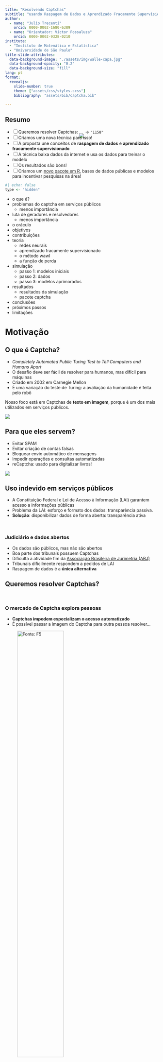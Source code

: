 ```yaml
---
title: "Resolvendo Captchas"
subtitle: "usando Raspagem de Dados e Aprendizado Fracamente Supervisionado"
author: 
  - name: "Julio Trecenti"
    orcid: 0000-0002-1680-6389
  - name: "Orientador: Victor Fossaluza"
    orcid: 0000-0002-9328-0210
institute: 
  - "Instituto de Matemática e Estatística"
  - "Universidade de São Paulo"
title-slide-attributes: 
  data-background-image: "./assets/img/walle-capa.jpg"
  data-background-opacity: "0.2"
  data-background-size: "fill"
lang: pt
format: 
  revealjs:
    slide-number: true
    theme: ["assets/css/styles.scss"]
    bibliography: "assets/bib/captcha.bib"
    
---
```



## Resumo

::: {.incremental}

- [ ] Queremos resolver Captchas: <img src="assets/img/dados_tjrs.jpg" style='margin:0px;margin: 0px 0px -15px 0px;'> -> `"1158"`
- [ ] Criamos uma nova técnica para isso!
- [ ] A proposta une conceitos de __raspagem de dados__ e __aprendizado fracamente supervisionado__
- [ ] A técnica baixa dados da internet e usa os dados para treinar o modelo
- [ ] Os resultados são bons!
- [ ] Criamos um [novo pacote em R](https://github.com/decryptr/captcha), bases de dados públicas e modelos para incentivar pesquisas na área!

:::

```r
#| echo: false
type <- "hidden"
```


::: {.notes}

- o que é?
- problemas do captcha em serviços públicos
    - menos importância
- luta de geradores e resolvedores
    - menos importância
- o oráculo
- objetivos
- contribuições
- teoria
    - redes neurais
    - aprendizado fracamente supervisionado
    - o método wawl
    - a função de perda
- simulação
    - passo 1: modelos iniciais
    - passo 2: dados
    - passo 3: modelos aprimorados
- resultados
    - resultados da simulação
    - pacote captcha
- conclusões
- próximos passos
- limitações

:::

# Motivação {background-image="./assets/img/dados_tjmg.jpeg" background-size="200px" background-repeat="repeat" background-opacity="0.1" visibility="uncounted"}

## O que é Captcha?

- *Completely Automated Public Turing Test to Tell Computers and Humans Apart*
- O desafio deve ser fácil de resolver para humanos, mas difícil para máquinas
- Criado em 2002 em Carnegie Mellon
- É uma variação do teste de Turing: a avaliação da humanidade é feita pelo robô

Nosso foco está em Captchas de __texto em imagem__, porque é um dos mais utilizados em serviços públicos.

![](assets/img/captcha.gif){fig-align="center"}

## Para que eles servem? {visibility='`r type`'}

- Evitar SPAM
- Evitar criação de contas falsas
- Bloquear envio automático de mensagens
- Impedir operações e consultas automatizadas
- reCaptcha: usado para digitalizar livros!

![](assets/img/recaptcha-example.gif){fig-align="center"}


## Uso indevido em serviços públicos

- A Constituição Federal e Lei de Acesso à Informação (LAI) garantem acesso a informações públicas
- Problema da LAI: esforço e formato dos dados: transparência passiva.
- __Solução__: disponibilizar dados de forma aberta: transparência ativa

<br/>

:::{.fragment .fade-in}

### Judiciário e dados abertos

- Os dados são públicos, mas não são abertos
- Boa parte dos tribunais possuem Captchas
- Dificulta a atividade fim da [Associação Brasileira de Jurimetria (ABJ)](https://abj.org.br)
- Tribunais dificilmente respondem a pedidos de LAI
- Raspagem de dados é a __única alternativa__

:::

## Queremos resolver Captchas? {auto-animate=true}

<br/>

### O mercado de Captcha explora pessoas

- __Captchas ~~impedem~~ especializam o acesso automatizado__
- É possível passar a imagem do Captcha para outra pessoa resolver...

![[Fonte: F5](https://www.f5.com/labs/articles/cisotociso/i-was-a-human-captcha-solver)](assets/img/2captcha.gif){width=60%}

## Queremos resolver Captchas? {auto-animate=true}

<br/>

### O mercado de Captcha explora pessoas

- __Captchas ~~impedem~~ especializam o acesso automatizado__
- É possível passar a imagem do Captcha para outra pessoa resolver...

### Resolver Captchas é bom para a ciência

- Captcha e inteligência artificial estão conectados
- Quando se resolvem Captchas, a ciência se desenvolve


<!-- ---------------------------------------------- -->

# Estado da arte {background-image="./assets/img/dados_tjmg.jpeg" background-size="200px" background-repeat="repeat" background-opacity="0.1" visibility="uncounted"}

## Uma luta de geradores e resolvedores

::: {.notes}
- Luta entre geradores e resolvedores
- Avanços em inteligência artificial e processamento de imagens
- Redes neurais como ferramentas úteis para resolver Captchas
- reCaptcha v1: digitalização de livros
- reCaptcha v2: identificação de objetos e animais
- Artigo da Google
- reCaptcha v3: verificação ativa do agente, foco em padrões de acesso
:::


```r
#| out-width: 100%
#| out-height: 800px
library(timevis)
tibble::tribble(
  ~id,                                     ~content, ~start, ~end,
    1,                            "Criação<br/>do site",   "2000-01-01", NA,
    2,                                "Tech. report",   "2002-01-01",   NA,
    3,                              "Paper original",   "2003-01-01",   NA,
    4,                        "Primeiro resolvedor",   "2003-01-01",   NA,
    5,                 "Aplicação de<br/>redes neurais",   "2004-01-01",   NA,
    6,                               "reCaptcha V1",   "2008-01-01", NA,
    7,             "reCaptcha comprada<br/>pela Google",   "2009-01-01",   NA,
    8, "resolvendo reCaptcha V1<br/>com 99,8% de acurácia",   "2013-01-01",   NA,
    9,                               "reCaptcha V2",   "2014-01-01", NA,
   10,                    "resolvendo<br/>reCaptcha V2",   "2017-01-01",   NA,
   11,                               "reCaptcha V3<br/>(fim da necessidade<br/>de usar Captchas)",   "2018-01-01", NA
  ) |> 
  dplyr::mutate(
    style = paste0(
      "font-size: .7em;background-color:", 
      c(rep("lightblue", 5), "lightgreen", "lightblue", "lightblue",
        "lightgreen", "lightblue", "lightgreen")
    ),
    # type = c(rep("box", 5), "range", "box", "box", "range", "box", "range"),
    # group = c(rep(2, 5), 1, 2, 2, 1, 2, 1)
  ) |> 
timevis::timevis(
  height = 500
)
```


## A luta acabou, mas os Captchas não {visibility='`r type`'}

- Captchas praticamente __não são necessários__ nos dias de hoje
- Ninguém venceu a luta; ela mudou de foco para __verificação ativa__
- Captchas se tornaram obsoletos, servindo principalmente para:
    - Pesquisa científica em inteligência artificial
    - Atrapalhar a vida de quem faz pesquisa com dados públicos

## Desafios atuais de pesquisa

- __Reduzir__ a quantidade __anotações necessárias__ para resolver um Captcha
- Criar __resolvedores__ de Captcha __universais__
- Abordagens recentes: redes generativas adversariais (GANs) e similares
- Trabalhos recentes: @yeAnotherTextCaptcha2018; @wangMakeComplexCaptchas2021.

<!-- ---------------------------------------------- -->

# Nova abordagem {background-image="./assets/img/dados_tjmg.jpeg" background-size="200px" background-repeat="repeat" background-opacity="0.1" visibility="uncounted"}

## Objetivo {auto-animate=true}

::: {style="margin-top: 200px; font-size: 1.3em; color: royalblue;"}
Desenvolver um método __inovador__, chamado WAWL (*Web Automatic Weak Learning*) para resolver Captchas, misturando técnicas de __aprendizado profundo__ com __raspagem de dados__ e aproveitando os dados fornecidos pelo oráculo.
:::

## Objetivos específicos {auto-animate=true}

Desenvolver um método __inovador__, chamado WAWL (*Web Automatic Weak Learning*) para resolver Captchas, misturando técnicas de __aprendizado profundo__ com __raspagem de dados__ e aproveitando os dados fornecidos pelo oráculo.

1.  Descrever o método proposto e estudar suas características.
2.  Construir e disponibilizar um repositório de dados para realização de mais pesquisas no ramo.
3.  Ajustar modelos e testar a eficácia do método.
4.  Disponibilizar um pacote computacional aberto que possibilita a implementação de soluções para resolver Captchas presentes em serviços públicos.

## Contribuições {.center .center-x}

:::{.columns}

:::{.column width="33%" .incremental}

### Pesquisa

- União entre áreas de aprendizado de máquinas e raspagem de dados
- Aplicação inovadora do aprendizado fracamente supervisionado com base potencialmente infinita

:::

:::{.column width="33%" .incremental}

### Aplicações

- O WAWL traz bons resultados empíricos
- Novos modelos disponíveis
- Destravamos algumas pesquisas aplicada no Brasil


:::

:::{.column width="33%" .incremental}

### Sociedade

- Novo pacote `{captcha}` disponível para comunidade
- Novas bases de dados disponíveis
- Desincentivo aos mercados que exploram pessoas


:::

:::

## A oportunidade

- Quando preenchemos um Captcha no site, ele nos diz se acertamos ou não
- Mas a informação é limitada: o site só diz de __acertamos__ ou __erramos__.
- É como um __oráculo__, que sempre nos diz verdade, mas de forma incompleta.

:::{width="80%"}

![Fonte: The Matrix](assets/img/cookie.gif){fig-align="center" width="50%"}

:::

## O que é oráculo?

![](assets/img/esquema-oraculo.png){fig-align="center"}

- Conceito de oráculo: resposta do site sobre acerto/erro
- Oráculos existem em todos os sites com Captchas, por construção
- Podem fornecer mais ou menos informação, dependendo da __quantidade de chutes__ permitida para um mesmo Captcha

## Nossa solução {background-image="./assets/img/walle.webp" background-opacity="0.2" .center .center-x}

::: {style="margin-top: 200px; font-size: 1.4em"}

- Técnica proposta: Web Automatic Weak Learning (WAWL)

- Obtém novos dados automaticamente

- Combina __raspagem de dados__ e __aprendizado fracamente supervisionado__

:::

## Como funciona?

![](assets/img/wawl.png){fig-align="center"}

- Modelo inicial: pode ser ajustado com uma base completamente anotada
- Também pode ser um super-modelo generalista

## Vantagens do WAWL

- Aproveita os recursos disponíveis: __base de dados__ virtualmente __infinita__
- Fácil de implementar: só precisa de uma __mudança na função de perda__
- __Depende de um raspador__, cujo tempo de desenvolvimento é __negligenciável__ devido à necessidade de construí-los na prática


## Arquitetura da rede neural {visibility='`r type`'}

```r
#| label: fig-diagrama-modelo-cnn
#| fig-cap: "Diagrama representando o modelo utilizado de forma genérica, com todos os componentes e subcomponentes apresentados de forma esquemática"
knitr::include_graphics("assets/img/diagrama-modelo-cnn.png")
```

## Adaptação da função de perda

- Função de perda adaptada para informação limitada do oráculo
- Considera rótulos corretos e incorretos

$$\mathcal L(g(\mathbf x), {\mathbf y}) = -\log\left[1 - \sum_{y \in \mathcal A} {g_y}(\mathbf x) I(y\notin {\mathbf y})\right]$$

- Quando a informação é __parcial__, a __perda é maior__ quando o modelo dá alta probabilidade para um __rótulo incorreto__.
- Quando a informação é __completa__, utilizamos a função de __perda original__.

## Exemplo {visibility='`r type`'}

:::{.fragment}
Rótulo incorreto com __alta__ probabilidade

- Rede neural retorna 0.99 para rótulo incorreto $j$

$$\mathcal L(g(\mathbf x), \{1,\dots,10\}\setminus \{j\}) = -\log\left[1-{g_j}(\mathbf x)\right] = -\log\left[1-0.99 \right] = 4.61$$

- Penalização __maior__ para predição incorreta

:::

<hr/>

:::{.fragment}
Rótulo incorreto com __baixa__ probabilidade

- Rede neural retorna 0.01 para rótulo incorreto $k$

$$\mathcal L(g(\mathbf x), \{1,\dots,10\}\setminus \{k\}) = -\log\left[1-{g_k}(\mathbf x)\right] = -\log\left[1-0.01 \right] = 0.01$$

- Penalização menor para predição menos provável

:::

## Aprendizado fracamente supervisionado {visibility='`r type`'}

Generalização do aprendizado estatístico: contempla aprendizado supervisionado, aprendizado semi-supervisionado e vários tipos de supervisão fraca (rótulos incorretos, rótulos incompletos, etc) e sem supervisão.

:::{}
![Exemplo de supervisor fraco](assets/img/office.gif)
:::

- __Nosso caso__: Aprendizado com dados parcialmente rotulados (PLL): parte da base anotada sem erros, parte com lista de rótulos possíveis.

- __Rótulos parciais__: lista de possíveis valores para $y$, incluindo o correto.

- __Rótulos complementares__: a lista de possíveis valores inclui todos os valores menos 1. No nosso caso, a tentativa errada que vem do oráculo.

## Como demonstrar que funciona? {visibility='`r type`'}

- __Passo-a-passo__: escrever distribuição dos dados, reescrever função de risco, criar estimador e demonstrar convergência

- A partir da distribuição dos dados, reescreve-se a função de risco do problema completamente supervisionado em termos do problema de rótulos parciais.

- Considerando que $f^*$ é a função obtida em um problema completamente supervisionado, $\hat{f}$ é a função obtida no problema com rótulos parciais e seguindo algumas suposições adicionais, demonstra-se que 

$$|\mathcal R(\hat f) - \mathcal R(f^*)|$$

é limitada e converge para zero quando tamanho da amostra vai para infinito. Geralmente, utiliza-se a *teoria de complexidade de Rademacher* na demonstração [@fengProvablyConsistentPartiallabel2020].

## Situação atual {visibility='`r type`'}

- Os trabalhos existentes demonstram convergência independentemente da função de perda (sob certas suposições), para algumas distribuições específicas dos dados rotulados parcialmente.

- Também existem demonstrações para funções de perda específicas (diferentes da nossa), que independem da distribuição dos dados. No entanto, essas soluções envolvem apenas rótulos complementares, não rótulos complementares múltiplos. 

- Até o momento, não existe uma demonstração que aborde exatamente os dados da metodologia WAWL. No entanto, a função de perda proposta é bastante natural e pode ser adaptada de @yuLearningBiasedComplementary2018.

- Adicionalmente, o fato de observarmos rótulos complementares múltiplos tende a proporcionar resultados melhores, já que nesse caso temos mais informação.

# Simulação {background-image="./assets/img/dados_tjmg.jpeg" background-size="200px" background-repeat="repeat" background-opacity="0.1" visibility="uncounted"}

## Lista de Captchas {.scrollable}

|Nome   |Exemplo             |Descrição                                         
|:------|:-------------------|:---------------------------------------------------|
|cadesp |![cadesp](assets/img/dados_cadesp.jpg){height=80px}|Centro de Apoio ao Desenvolvimento da Saude Publica |
|esaj   |![esaj](assets/img/dados_esaj.png){height=80px}|Tribunal de Justica da Bahia                        |
|jucesp |![jucesp](assets/img/dados_jucesp.jpg){height=80px}|Junta Comercial de Sao Paulo                        |
|rfb    |![rfb](assets/img/dados_rfb.png){height=80px}|Receita Federal                                     |
|sei    |![sei](assets/img/dados_sei.png){height=80px}|Sistema Eletronico de Informacoes - ME              |
|tjmg   |![tjmg](assets/img/dados_tjmg.jpeg){height=80px}|Tribunal de Justica de Minas Gerais                 |
|tjpe   |![tjpe](assets/img/dados_tjpe.png){height=80px}|Tribunal de Justica de Pernambuco                   |
|tjrs   |![tjrs](assets/img/dados_tjrs.jpg){height=80px}|Tribunal de Justica do Rio Grande do Sul            |
|trf5   |![trf5](assets/img/dados_trf5.jpg){height=80px}|Tribunal Regional Federal 5                         |
|trt    |![trt](assets/img/dados_trt.jpeg){height=80px}|Tribunal Regional do Trabalho 3                     |


## Captchas artificiais

- Facilita testes e simulações
- Evita necessidade de acesso à internet e construção de bases de dados específicas

:::{}

```r
#| label: fig-captcha-r-exemplo
#| fig-cap: Exemplo de captcha gerado pela função `captcha::captcha_generate()`
#| out-width: 50%
set.seed(5)
gen <- captcha::captcha_generate()
gen$lab <- NULL
plot(gen)
```   

:::
   
## Para baixar os dados {auto-animate=true}

### Raspagem de dados

```r
#| label: fig-fluxo-web-scraping
#| fig-cap: "Ciclo da raspagem de dados. Fonte: [curso de Web Scraping da Curso-R](https://curso-r.github.io/main-web-scraping)."
#| out-width: 80%

knitr::include_graphics("assets/img/cycle.png")
```

- Cada Captcha ganhou uma função `captcha_access()` e outra `captcha_test()`. 
- Códigos disponíveis no pacote [`{captchaDownload}`](https://github.com/jtrecenti/captchaDownload).


## Para baixar os dados {auto-animate=true}

### Raspagem de dados

- Cada Captcha ganhou uma função `captcha_access()` e outra `captcha_test()`. 
- Códigos disponíveis no pacote [`{captchaDownload}`](https://github.com/jtrecenti/captchaDownload).

### Bases disponíveis

- As bases de dados com imagens anotadas foram disponibilizadas na aba de lançamentos (*releases*) do [repositório principal do projeto de pesquisa](https://github.com/decryptr/captcha/releases). 

- As bases e modelos ajustados estão disponíveis para quem tiver interesse em fazer novas pesquisas e utilizar os resultados em suas aplicações.

## Simulação em 3 passos  {visibility='`r type`'}

:::{.columns}
:::{.column width=33% .incremental}
#### 1. Modelo Inicial

__Objetivo__: Obter modelos preditivos de Captchas com diferentes acurácias

- Construção de amostras de dados com subconjuntos das bases completas
- Aplicação modelos com diferentes hiperparâmetros
- Seleção do melhor modelo para cada tamanho de amostra

:::

:::{.column width=33% .incremental}

#### 2. Dados

__Objetivo__: Construir bases de dados utilizando o oráculo

- Filtro de modelos com acurácia entre 5% e 50%
- Coleta de imagens com diferentes quantidades de tentativas (1, 5 e 10)
- Construção de bases de teste

:::

:::{.column width=33% .incremental}

#### 3. Modelo Final

__Objetivo__: Ajustar modelo final para as 65 bases de treino disponíveis

- Modificação da função de perda do modelo
- Busca de hiperparâmetros e ajuste de modelos para cada base de dados
- Comparação de acurácias iniciais e finais

:::

:::

## Simulação em 3 passos

<br/><br/>

:::{.columns}
:::{.column width=33% .incremental}

#### 1. Modelo Inicial

Obter modelos preditivos de Captchas com diferentes acurácias

:::

:::{.column width=33% .incremental}

#### 2. Dados

Construir bases de dados utilizando o oráculo

:::

:::{.column width=33% .incremental}

#### 3. Modelo Final

Ajustar modelo final para as bases de treino construídas

:::

:::

::: {.fragment}

<hr/>

<br/>

### Experimentos adicionais

- Aplicação iterada do WAWL para verificar melhorias
- Aprendizado online: incorporação do download de dados dentro da construção do *minibatch*

:::

# Resultados {background-image="./assets/img/dados_tjmg.jpeg" background-size="200px" background-repeat="repeat" background-opacity="0.1" visibility='uncounted'}


## Resultado geral {visibility='`r type`'}

```r
#| echo: false
total_sim <- doutorado::da_results_simulacao |> 
  dplyr::distinct(captcha, n, ntry) |> 
  nrow()

ganho_medio <- doutorado::da_results_simulacao |> 
  dplyr::select(-model) |> 
  tidyr::pivot_wider(names_from = fase, values_from = acc) |> 
  with(mean(oraculo / inicial)) |> 
  scales::percent()

ganho_absoluto <- doutorado::da_results_simulacao |> 
  dplyr::select(-model) |> 
  tidyr::pivot_wider(names_from = fase, values_from = acc) |> 
  with(mean(oraculo - inicial)) |> 
  scales::percent()
```

- Total de simulações[^1]: `r total_sim`
- Variação: tipo de Captcha, acurácia do modelo inicial, tentativas no oráculo

- __Ganho médio__: `r ganho_medio`: mais de 3 vezes a acurácia do modelo inicial.
- __Ganho absoluto__: `r ganho_absoluto`. Aumento médio na acurácia de 33%.

[^1]: Base de dados: [Repositório da tese](https://github.com/jtrecenti/doutorado). Contém: Captcha ajustado, observações do modelo inicial, tentativas do oráculo, etapa de simulação, caminho do modelo ajustado, acurácia obtida

## Resultados do WAWL

Ganho relativo maior que 3x; ganho absoluto de 33%.

```r
#| label: fig-simulacao-captcha
#| fig-width: 8
#| fig-height: 5
#| out-width: 100%
#| fig-cap: "Resultados da simulação por captcha, quantidade de tentativas e modelo inicial."

doutorado::da_results_simulacao |>
  dplyr::select(-model) |>
  dplyr::mutate(ntry2 = dplyr::case_when(
    ntry == "01" ~ "Apenas 1",
    TRUE ~ "Mais de 1"
  )) |>
  tidyr::pivot_wider(names_from = fase, values_from = acc) |> 
  dplyr::group_by(captcha, ntry) |> 
  dplyr::mutate(inicial_cut = cut(
    inicial, c(0, .1, .35, .6),
    labels = c("Até 10%", "Entre 10% e 35%", "Mais de 35%")
  )) |> 
  dplyr::rename(wawl = oraculo) |> 
  tidyr::pivot_longer(
    c(inicial, wawl), 
    names_to = "fase", 
    values_to = "acc"
  ) |> 
  ggplot2::ggplot(ggplot2::aes(
    x = fase, y = acc,
    colour = inicial_cut,
    linetype = ntry2,
    group = paste(captcha, n, ntry))
  ) +
  ggplot2::geom_point() +
  ggplot2::geom_line() +
  ggplot2::scale_colour_viridis_d(begin = .2, end = .8, option = "A") +
  ggplot2::scale_y_continuous(labels = scales::percent) +
  ggplot2::facet_wrap(~captcha) +
  ggthemes::theme_hc(base_size = 13) +
  ggplot2::labs(
    x = "Técnica",
    y = "Acurácia",
    colour = "Modelo inicial",
    linetype = "# Tentativas"
  ) +
  ggplot2::theme(
    legend.position = "right"
  )
```

## Aplicação iterada

A utilização da técnica levou o modelo a uma acurácia de 100%.

```r
#| label: fig-aplicacao-iterada
#| fig-cap: "Resultados da aplicação iterativa do WAWL"
#| fig-width: 7
#| fig-height: 4
#| out-width: 85%

dados_iteracao_trf5 <- tibble::tribble(
  ~n, ~ntry,         ~tempo,              ~acc,
  "00101",  "01",    "acc_antes", 0.238095238095238,
  "00101",  "01", "acc_oraculo1",             0.705,
  "00101",  "01", "acc_oraculo2",                 1
)

dados_iteracao_trf5 |> 
  ggplot2::ggplot(ggplot2::aes(x = tempo, y = acc)) +
  ggplot2::geom_col(fill = viridis::viridis(2,.9,.3,.7,1,"A")[1], width = .5) +
  ggplot2::scale_y_continuous(labels = scales::percent) +
  ggplot2::scale_x_discrete(
    labels = c(
      "Modelo Inicial\n(n=100)", 
      "Primeira iteração\ndo WAWL\n(n=1000)", 
      "Segunda iteração\ndo WAWL\n(n=2000)"
    )
  ) +
  ggplot2::labs(
    x = "",
    y = "Acurácia"
  ) +
  ggplot2::theme_minimal(14)

```

O resultado sugere que o método WAWL pode ser aplicado iterativamente para aprimorar o aprendizado do modelo.

## Aprendizado online

A partir do modelo inicial 11% de acurácia. 

```r
#| label: fig-online-learning
#| fig-cap: "Resultados do experimento com aprendizado online"
#| fig-width: 7
#| fig-height: 4
#| out-width: 80%
doutorado::da_online |> 
  ggplot2::ggplot() +
  ggplot2::aes(x = epoch, y = captcha.acc) +
  ggplot2::geom_hline(
    yintercept = max(doutorado::da_online$captcha.acc),
    colour = "purple", linetype = 2
  ) +
  ggplot2::geom_line(linewidth = 1.3) +
  ggplot2::geom_point(alpha = .8) +
  ggthemes::theme_hc(14) +
  ggplot2::scale_y_continuous(labels = scales::percent, limits = c(0,1)) +
  ggplot2::scale_x_continuous(limits = c(0, 104)) +
  ggplot2::labs(x = "Época", y = "Acurácia (base de validação)") +
  ggplot2::annotate(
    "text",
    x = 100,
    y = max(doutorado::da_online$captcha.acc),
    label = scales::percent(max(doutorado::da_online$captcha.acc)),
    vjust = -.4,
    hjust = -.1,
    size = 3.5,
    colour = "purple"
  )
```

Após 100 épocas, o modelo baixou 6391 imagens e chegou em uma acurácia de 87% na base de teste.  

:::{.notes}

- Integração direta da raspagem de dados no ciclo de aprendizagem
- Modelo, função de perda e base de testes idênticos à simulação completa
- Minibatch construído baixando dados diretamente da internet
- Probabilidade de 80% para baixar novos casos
- Minibatch de 40 observações
- Época definida como 2 minibatches

:::

## Conclusões sobre o Método WAWL {visibility='`r type`'}

- Resultados expressivos e consistentes
- Aproveita oportunidade de feedback oráculo múltiplo
- Aplicação possível para modelos iniciais fracos (acurácia até 10%)
- Factível para bases pequenas ou modelos generalistas


## Pacote `{captcha}`

![](assets/img/diagram.png){fig-align="center"}

- Pacote submetido ao __Journal of Open Source Software (JOSS)__.
- Atualmente, é uma revista conceito B1 no sistema Sucupira (CAPES).
- No momento, [estão avaliando se o tema está dentro do escopo da revista](https://github.com/openjournals/joss-reviews/issues/5286).

# Conclusões {background-image="./assets/img/dados_tjmg.jpeg" background-size="200px" background-repeat="repeat" background-opacity="0.1" visibility="uncounted"}

## Principais avanços {.center}

:::{.columns}
:::{.column width=30%}

#### Pesquisa bibliográfica

- Histórico dos Captchas
- Uso em serviços públicos
- Incentivo para mão de obra precária
- Estado da arte na parte estatística

:::
:::{.column width=30%}

#### Avanço metodológico

- Método WAWL
- Raspagem de dados
- Aprendizado estatístico com rótulos parciais
- Aumento de acurácia sem anotação manual

:::
:::{.column width=30%}

#### Resultados Empíricos

- Acurácia do modelo aumentada em 3x
- Possibilidade de aplicação iterada para maior poder preditivo
- Possibilidade de aplicação de aprendizado online

:::
:::

## Principais contribuições {.center}

::: {.columns}

::: {.column width=33%}
#### Pesquisa acadêmica

- Aprendizado com rótulos parciais
- Raspagem de dados em estatística
- Exploração de oráculos
:::

::: {.column width=33%}

#### Comunidade de programação

- Pacote `{captcha}`
- Disponibilização de dados e modelos

:::

::: {.column width=33%}
#### Sociedade em geral

- Quebra de incentivo nefasto
- Impacto positivo nas relações de trabalho
:::

:::

## Próximos passos

### Aprimoramentos

- Resultados matemáticos mais robustos
- Estudo mais completo da aplicação iterada
- Estudo mais completo do aprendizado online

### Extensões

- Modelo geral de resolução de Captchas 
- Integração com GPT-4?


# Obrigado!  {visibility='uncounted'}

:::{.walle}
![](assets/img/walle.gif)
:::

## Referências usadas na apresentação

::: {#refs}
:::

<hr/>

:::{.footnote}

Para uma lista completa de referências, ver o [repositório da tese](https://jtrecenti.github.io/doutorado/bibliografia.html).

:::
